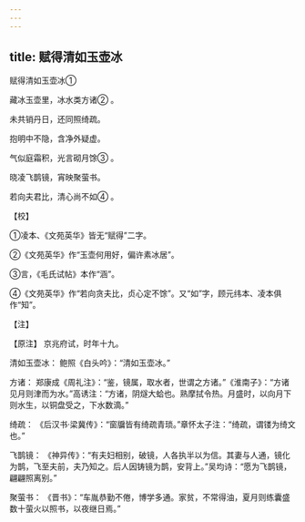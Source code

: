```yaml
---
---
---
```

title: 赋得清如玉壶冰
---



赋得清如玉壶冰①


藏冰玉壶里，冰水类方诸② 。

未共销丹日，还同照绮疏。

抱明中不隐，含净外疑虚。

气似庭霜积，光言砌月馀③ 。

晓凌飞鹊镜，宵映聚萤书。

若向夫君比，清心尚不如④ 。

【校】

①凌本、《文苑英华》皆无“赋得”二字。

②《文苑英华》作“玉壶何用好，偏许素冰居”。

③言，《毛氏试帖》本作“涵”。

④《文苑英华》作“若向贪夫比，贞心定不馀”。又“如”字，顾元纬本、凌本俱作“知”。

【注】

【原注】 京兆府试，时年十九。

清如玉壶冰： 鲍照《白头吟》：“清如玉壶冰。”

方诸： 郑康成《周礼注》：“鉴，镜属，取水者，世谓之方诸。”《淮南子》：“方诸见月则津而为水。”高诱注：“方诸，阴燧大蛤也。熟摩拭令热。月盛时，以向月下则水生，以铜盘受之，下水数滴。”

绮疏： 《后汉书·梁冀传》：“窗牖皆有绮疏青琐。”章怀太子注：“绮疏，谓镂为绮文也。”

飞鹊镜： 《神异传》：“有夫妇相别，破镜，人各执半以为信。其妻与人通，镜化为鹊，飞至夫前，夫乃知之。后人因铸镜为鹊，安背上。”吴均诗：“愿为飞鹊镜，翩翩照离别。”

聚萤书： 《晋书》：“车胤恭勤不倦，博学多通。家贫，不常得油，夏月则练囊盛数十萤火以照书，以夜继日焉。”